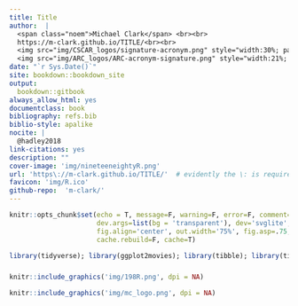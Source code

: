 ```yaml
---
title: Title
author:  |
  <span class="noem">Michael Clark</span> <br><br>
  https://m-clark.github.io/TITLE/<br><br>
  <img src="img/CSCAR_logos/signature-acronym.png" style="width:30%; padding:5px 0; margin:0" alt="University of Michigan: CSCAR"> <br>
  <img src="img/ARC_logos/ARC-acronym-signature.png" style="width:21%; padding:5px 0; margin:0" alt="University of Michigan: Advanced Research Computing"> 
date: "`r Sys.Date()`"
site: bookdown::bookdown_site
output:
  bookdown::gitbook
always_allow_html: yes
documentclass: book
bibliography: refs.bib
biblio-style: apalike
nocite: | 
  @hadley2018
link-citations: yes
description: ""  
cover-image: 'img/nineteeneightyR.png'
url: 'https\://m-clark.github.io/TITLE/'  # evidently the \: is required or you'll get text in the title/toc area
favicon: 'img/R.ico'
github-repo:  'm-clark/'
---
```



```r
knitr::opts_chunk$set(echo = T, message=F, warning=F, error=F, comment=NA, R.options=list(width=220),   # code 
                      dev.args=list(bg = 'transparent'), dev='svglite',                                 # viz
                      fig.align='center', out.width='75%', fig.asp=.75,                 
                      cache.rebuild=F, cache=T)                                                         # cache
```


```r
library(tidyverse); library(ggplot2movies); library(tibble); library(tidyext)
```

##### {-}



```r
knitr::include_graphics('img/198R.png', dpi = NA)
```

```r
knitr::include_graphics('img/mc_logo.png', dpi = NA)
```
